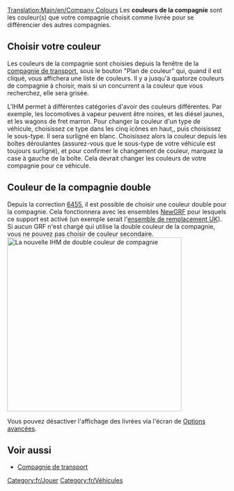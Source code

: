 [[Translation:Main/en/Company Colours]]
{{en/-}}
Les '''couleurs de la compagnie''' sont les couleur(s) que votre compagnie choisit comme livrée pour se différencier des autres compagnies.

==Choisir votre couleur==
Les couleurs de la compagnie sont choisies depuis la fenêtre de la [[Main/fr/Compagnie de transport|compagnie de transport]], sous le bouton "Plan de couleur" qui, quand il est cliqué, vous affichera une liste de couleurs. Il y a jusqu'à quatorze couleurs de compagnie à choisir, mais si un concurrent a la couleur que vous recherchez, elle sera grisée.

L'IHM permet à différentes catégories d'avoir des couleurs différentes. Par exemple, les locomotives à vapeur peuvent être noires, et les diésel jaunes, et les wagons de fret marron. Pour changer la couleur d'un type de véhicule, choisissez ce type dans les cinq icônes en haut,, puis choisissez le sous-type. Il sera surligné en blanc. Choisissez alors la couleur depuis les boîtes déroulantes (assurez-vous que le sous-type de votre véhicule est toujours surligné), et pour confirmer le changement de couleur, marquez la case à gauche de la boîte. Cela devrait changer les couleurs de votre compagnie pour ce véhicule.

==Couleur de la compagnie double==
Depuis la correction [[Main/fr/Construction de nuit|6455]], il est possible de choisir une couleur double pour la compagnie. Cela fonctionnera avec les ensembles [[Main/fr/NewGRF|NewGRF]] pour lesquels ce support est activé (un exemple serait l'[[Main/fr/Ensemble de remplacement UK|ensemble de remplacement UK]]). Si aucun GRF n'est chargé qui utilise la double couleur de la compagnie, vous ne pouvez pas choisir de couleur secondaire.
[[File:en/Dualcompanycolours.png|thumb|400px|center|La nouvelle IHM de double couleur de compagnie]]

Vous pouvez désactiver l'affichage des livrées via l'écran de [[Main/fr/Options avancées|Options avancées]].

==Voir aussi==
*[[Main/fr/Compagnie de transport|Compagnie de transport]]

[[Category:fr/Jouer]]
[[Category:fr/Véhicules]]